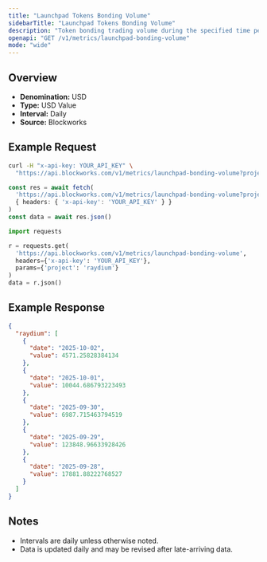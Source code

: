 ```yaml
---
title: "Launchpad Tokens Bonding Volume"
sidebarTitle: "Launchpad Tokens Bonding Volume"
description: "Token bonding trading volume during the specified time period for given launchpad."
openapi: "GET /v1/metrics/launchpad-bonding-volume"
mode: "wide"
---
```


## Overview

- **Denomination:** USD
- **Type:** USD Value
- **Interval:** Daily
- **Source:** Blockworks

## Example Request

<CodeGroup>

```bash cURL
curl -H "x-api-key: YOUR_API_KEY" \
  "https://api.blockworks.com/v1/metrics/launchpad-bonding-volume?project=raydium"
```

```typescript TypeScript
const res = await fetch(
  'https://api.blockworks.com/v1/metrics/launchpad-bonding-volume?project=raydium',
  { headers: { 'x-api-key': 'YOUR_API_KEY' } }
)
const data = await res.json()
```

```python Python
import requests

r = requests.get(
  'https://api.blockworks.com/v1/metrics/launchpad-bonding-volume',
  headers={'x-api-key': 'YOUR_API_KEY'},
  params={'project': 'raydium'}
)
data = r.json()
```

</CodeGroup>

## Example Response

```json
{
  "raydium": [
    {
      "date": "2025-10-02",
      "value": 4571.25828384134
    },
    {
      "date": "2025-10-01",
      "value": 10044.686793223493
    },
    {
      "date": "2025-09-30",
      "value": 6987.715463794519
    },
    {
      "date": "2025-09-29",
      "value": 123848.96633928426
    },
    {
      "date": "2025-09-28",
      "value": 17881.88222768527
    }
  ]
}
```

## Notes
- Intervals are daily unless otherwise noted.
- Data is updated daily and may be revised after late-arriving data.